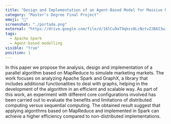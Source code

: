 ```yaml
---
title: "Design and Implementation of an Agent-Based Model for Massive Marketing Simulations"
category: "Master’s Degree Final Project"
emoji: "📓"
screenshot: "./portada.png"
external: "https://drive.google.com/file/d/16lCu9aT9qkss0LcNztvZJBAI3wid-vrw/view?usp=sharing"
tags:
  - Apache Spark
  - Agent-based modelling
visible: "true"
position: 1
---
```


In this paper we propose the analysis, design and implementation of a parallel algorithm based on MapReduce to simulate marketing markets. The work focuses on analyzing Apache Spark and GraphX, a library that includes additional functionalities to deal with graphs, helping in the development of the algorithm in an efficient and scalable way. As part of this work, an experiment with different core configurations involved has been carried out to evaluate the benefits and limitations of distributed computing versus sequential computing. The obtained result suggest that applying algorithms based on MapReduce and implemented in Spark can achieve a higher efficiency compared to non-distributed implementations.